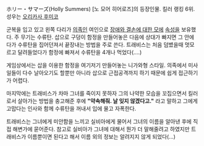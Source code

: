 ホリー・サマーズ(Holly Summers)
{{{#!html
<embed src="http://free.migame.tv/UploadComponent/FLVPlayer/player.swf?videoID=49094819110780K&playerType=3&skinID=1&adID=4" width="550" height="440" id="49094819110780K"  allowScriptAccess="always"  AllowFullScreen= "true"  type="application/x-shockwave-flash"    pluginspage="http://www.macromedia.com/go/getflashplayer"></embed>
}}}
[노 모어 히어로즈]의 등장인물. 킬러 랭킹 6위. 성우는 [[오리카사 후미코]]

군복을 입고 있고 왼쪽 다리가 [[의족]]인 여인으로 [[장애와 결손에 대한 모에]] [[속성]]을 보유했다. 주 무기는 수류탄. 삽으로 구덩이 함정을 만들어놓은 다음에 상대가 빠지면 그 안에다가 수류탄을 집어던져서 끝장내는 방법을 주로 쓴다. 트래비스는 처음 덤볐을때 멋모르고 달려들었다가 함정에 빠져서 수류탄을 4개나 먹었다(....)

게임상에서는 삽을 이용한 함정을 여기저기 만들어놓는 니가와형 스타일. 의족에서 미사일들이 다수 날아오기도 할뿐만 아니라 삽으로 근접공격까지 하기 때문에 쉽게 접근하기가 어렵다.

마지막에는 트래비스가 차마 그녀를 죽이지 못하자 그의 나약한 모습을 꼬집으면서 킬러로서 살아가는 방법을 충고해준 후에 '''"약속해줘. 날 잊지 않겠다고."''' 라고 말하고 그에게 고맙다는 인사와 함께 수류탄을 꺼내서 입에 물고 자폭한다. 

트래비스는 그녀에게 미안함을 느끼고 실비아에게 물어서 그녀의 이름을 알아낸 후에 직접  해변가에 묻어준다. 참고로 실비아가 그녀에 대해서 뭔가 더 말해줄려고 하였지만 트래비스가 이름뿐이면 된다고 해서 이름 외의 정보는 알려지지 않게 되었다(...)
